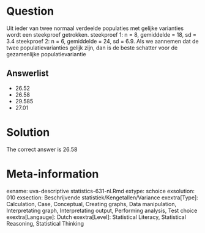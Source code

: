 Question
========

Uit ieder van twee normaal verdeelde populaties met gelijke varianties wordt een steekproef getrokken.
steekproef 1: n = 8, gemiddelde = 18, sd = 3.4
steekproef 2: n = 6, gemiddelde = 24, sd = 6.9. Als we aannemen dat de twee populatievarianties gelijk zijn, dan is de beste schatter voor de gezamenlijke populatievariantie 

Answerlist
----------
* 26.52
* 26.58
* 29.585
* 27.01

Solution
========

The correct answer is  26.58 

Meta-information
================
exname: uva-descriptive statistics-631-nl.Rmd 
extype: schoice 
exsolution: 010 
exsection: Beschrijvende statistiek/Kengetallen/Variance
exextra[Type]: Calculation, Case, Conceptual, Creating graphs, Data manipulation, Interpretating graph, Interpretating output, Performing analysis, Test choice 
exextra[Langauge]: Dutch 
exextra[Level]: Statistical Literacy, Statistical Reasoning, Statistical Thinking 
